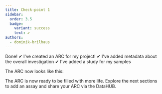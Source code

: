 ```yaml
---
title: Check-point 1
sidebar:
  order: 3.5
  badge:
    variant: success
    text: ✔︎
authors:
  - dominik-brilhaus
---
```



<ViolaSays>
Done!   
  ✔︎ I've created an ARC for my project!  
  ✔︎ I've added metadata about the overall investigation  
  ✔︎ I've added a study for my samples  
</ViolaSays>

The ARC now looks like this:


<ViolasARC1 />

The ARC is now ready to be filled with more life.
Explore the next sections to add an assay and share your ARC via the DataHUB. 

